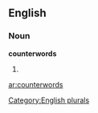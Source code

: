 ==English==

===Noun===
'''counterwords'''

# {{plural of|[[counterword]]}}

[[Category:English plurals]]

[[ar:counterwords]]